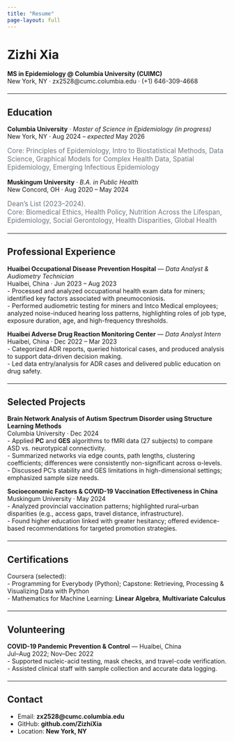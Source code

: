 ```yaml
---
title: "Resume"
page-layout: full
---
```


```{=html}
<style>
section h2 { margin-top: 1.6rem; }
.badge { display:inline-block; padding:.2rem .5rem; border-radius:.5rem; background:#f0f3f5; margin:.15rem .25rem 0 0; font-size:.9rem; }
ul.tight > li { margin: .25rem 0; }
.small { color:#6c757d; font-size:.95rem; }
hr { margin: 1.25rem 0; }
</style>
```

# Zizhi Xia

**MS in Epidemiology \@ Columbia University (CUIMC)**\
New York, NY · zx2528\@cumc.columbia.edu · (+1) 646-309-4668

------------------------------------------------------------------------

## Education

**Columbia University** · *Master of Science in Epidemiology (in progress)*\
New York, NY · Aug 2024 – *expected* May 2026\

::: small
Core: Principles of Epidemiology, Intro to Biostatistical Methods, Data Science, Graphical Models for Complex Health Data, Spatial Epidemiology, Emerging Infectious Epidemiology
:::

**Muskingum University** · *B.A. in Public Health*\
New Concord, OH · Aug 2020 – May 2024\

::: small
Dean’s List (2023–2024).\
Core: Biomedical Ethics, Health Policy, Nutrition Across the Lifespan, Epidemiology, Social Gerontology, Health Disparities, Global Health
:::

------------------------------------------------------------------------

## Professional Experience

**Huaibei Occupational Disease Prevention Hospital** — *Data Analyst & Audiometry Technician*\
Huaibei, China · Jun 2023 – Aug 2023\
- Processed and analyzed occupational health exam data for miners; identified key factors associated with pneumoconiosis.\
- Performed audiometric testing for miners and Intco Medical employees; analyzed noise-induced hearing loss patterns, highlighting roles of job type, exposure duration, age, and high-frequency thresholds.

**Huaibei Adverse Drug Reaction Monitoring Center** — *Data Analyst Intern*\
Huaibei, China · Dec 2022 – Mar 2023\
- Categorized ADR reports, queried historical cases, and produced analysis to support data-driven decision making.\
- Led data entry/analysis for ADR cases and delivered public education on drug safety.

------------------------------------------------------------------------

## Selected Projects

**Brain Network Analysis of Autism Spectrum Disorder using Structure Learning Methods**\
Columbia University · Dec 2024\
- Applied **PC** and **GES** algorithms to fMRI data (27 subjects) to compare ASD vs. neurotypical connectivity.\
- Summarized networks via edge counts, path lengths, clustering coefficients; differences were consistently non-significant across α-levels.\
- Discussed PC’s stability and GES limitations in high-dimensional settings; emphasized sample size needs.

**Socioeconomic Factors & COVID-19 Vaccination Effectiveness in China**\
Muskingum University · May 2024\
- Analyzed provincial vaccination patterns; highlighted rural–urban disparities (e.g., access gaps, travel distance, infrastructure).\
- Found higher education linked with greater hesitancy; offered evidence-based recommendations for targeted promotion strategies.

------------------------------------------------------------------------

## Certifications

Coursera (selected):\
- Programming for Everybody (Python); Capstone: Retrieving, Processing & Visualizing Data with Python\
- Mathematics for Machine Learning: **Linear Algebra**, **Multivariate Calculus**

------------------------------------------------------------------------

## Volunteering

**COVID-19 Pandemic Prevention & Control** — Huaibei, China\
Jul–Aug 2022; Nov–Dec 2022\
- Supported nucleic-acid testing, mask checks, and travel-code verification.\
- Assisted clinical staff with sample collection and accurate data logging.

------------------------------------------------------------------------

## Contact

-   Email: **zx2528\@cumc.columbia.edu**\
-   GitHub: **github.com/ZizhiXia**\
-   Location: **New York, NY**
